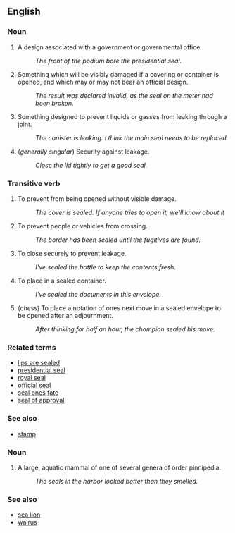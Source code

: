 ==English==

===Noun===
# A design associated with a government or governmental office.
#: ''The front of the podium bore the presidential seal.''
# Something which will be visibly damaged if a covering or container is opened, and which may or may not bear an official design.
#: ''The result was declared invalid, as the seal on the meter had been broken.''
# Something designed to prevent liquids or gasses from leaking through a joint.
#: ''The canister is leaking.  I think the main seal needs to be replaced.''
# (''generally singular'') Security against leakage.
#: ''Close the lid tightly to get a good seal.''

===Transitive verb===
# To prevent from being opened without visible damage.
#: ''The cover is sealed.  If anyone tries to open it, we'll know about it''
# To prevent people or vehicles from crossing.
#: ''The border has been sealed until the fugitives are found.''
# To close securely to prevent leakage.
#: ''I've sealed the bottle to keep the contents fresh.''
# To place in a sealed container.
#: ''I've sealed the documents in this envelope.''
# (''chess'') To place a notation of ones next move in a sealed envelope to be opened after an adjournment.
#: ''After thinking for half an hour, the champion sealed his move.''

===Related terms===
*[[lips are sealed]]
*[[presidential seal]]
*[[royal seal]]
*[[official seal]]
*[[seal ones fate]]
*[[seal of approval]]

===See also===
*[[stamp]]

===Noun===
# A large, aquatic mammal of one of several genera of order pinnipedia.
#: ''The seals in the harbor looked better than they smelled.''

===See also===
*[[sea lion]]
*[[walrus]]